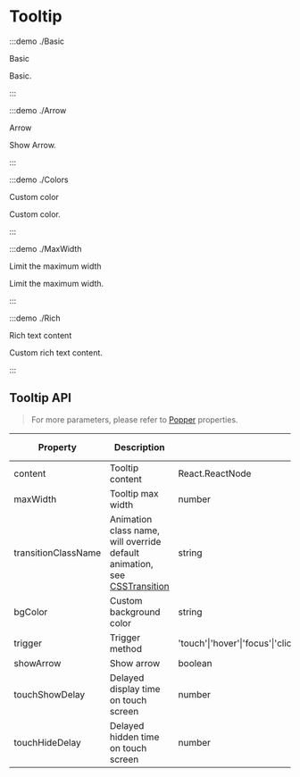 # Tooltip

:::demo ./Basic

Basic

Basic.

:::

:::demo ./Arrow

Arrow

Show Arrow.

:::

:::demo ./Colors

Custom color

Custom color.

:::

:::demo ./MaxWidth

Limit the maximum width

Limit the maximum width.

:::

:::demo ./Rich

Rich text content

Custom rich text content.

:::

## Tooltip API

> For more parameters, please refer to [Popper](/components/Popper) properties.

| Property | Description | Type | Optional Value | Default | Require |
| --- | --- | --- | --- | --- | --- |
| content | Tooltip content | React.ReactNode | - | - | true |
| maxWidth | Tooltip max width | number | - | - | false |
| transitionClassName | Animation class name, will override default animation, see [CSSTransition](/components/CSSTransition) | string | - | 'xl-tooltip' | false |
| bgColor | Custom background color | string | - | - | false |
| trigger | Trigger method | 'touch'&#x007c;'hover'&#x007c;'focus'&#x007c;'click'&#x007c;'contextMenu'&#x007c;'custom'&#x007c;array | - | ['hover','touch'] | false |
| showArrow | Show arrow | boolean | - | - | false |
| touchShowDelay | Delayed display time on touch screen | number | - | 1500 | false |
| touchHideDelay | Delayed hidden time on touch screen | number | - | 0 | false |
